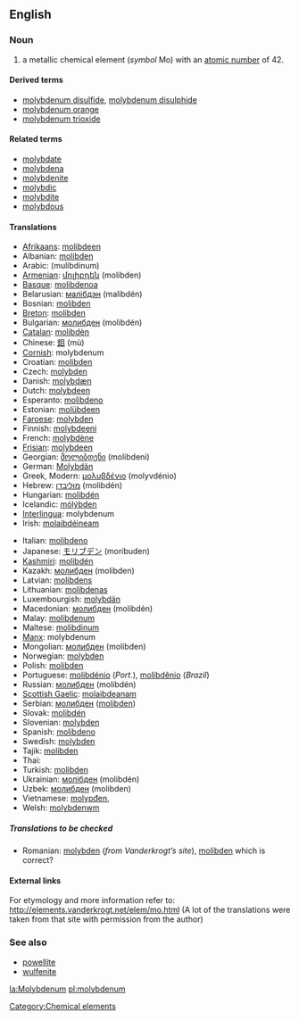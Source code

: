 ==English==
{{elements|Mo|niobium|Nb|technetium|Tc}}
=== Noun ===
{{en-noun-unc}}
{{wikipedia}}

# a metallic chemical element (''symbol'' Mo) with an [[atomic number]] of 42.

====Derived terms====
*[[molybdenum disulfide]], [[molybdenum disulphide]]
*[[molybdenum orange]]
*[[molybdenum trioxide]]

====Related terms====
*[[molybdate]]
*[[molybdena]]
*[[molybdenite]]
*[[molybdic]]
*[[molybdite]]
*[[molybdous]]

==== Translations ====
{{top}}
*[[Afrikaans]]: [[molibdeen]]
*Albanian: [[molibden]]
*Arabic: {{ARchar|[[موليبدنيوم]]}} (mulíbdinum) {{m}}
*[[Armenian]]: [[մոլիբդեն]] (molibden)
*[[Basque]]: [[molibdenoa]]
*Belarusian: [[малiбдэн]] (malibdén) {{m}}
*Bosnian: [[molibden]]
*[[Breton]]: [[molibden]]
*Bulgarian: [[молибден]] (molibdén) {{m}}
*[[Catalan]]: [[molibdèn]]
*Chinese: [[鉬]] (mù)
*[[Cornish]]: molybdenum
*Croatian: [[molibden]]
*Czech: [[molybden]]
*Danish: [[molybdæn]]
*Dutch: [[molybdeen]] {{n}}
*Esperanto: [[molibdeno]]
*Estonian: [[molübdeen]]
*[[Faroese]]: [[molybden]]
*Finnish: [[molybdeeni]]
*French: [[molybdène]] {{m}}
*[[Frisian]]: [[molybdeen]]
*Georgian: [[მოლიბდენი]] (molibdeni)
*German: [[Molybdän]] {{n}}
*Greek, Modern: [[μολυβδένιο]] (molyvdénio) {{n}}
*Hebrew: [[מוליבדן]] (molibdén)
*Hungarian: [[molibdén]]
*Icelandic: [[mólýbden]]
*[[Interlingua]]: molybdenum
*Irish: [[molaibdéineam]]
{{mid}}
*Italian: [[molibdeno]] {{m}}
*Japanese: [[モリブデン]] (moribuden)
*[[Kashmiri]]: [[molibdén]]
*Kazakh: [[молибден]] (molibden)
*Latvian: [[molibdens]]
*Lithuanian: [[molibdenas]]
*Luxembourgish: [[molybdän]]
*Macedonian: [[молибден]] (molibdén) {{m}}
*Malay: [[molibdenum]]
*Maltese: [[molibdinum]]
*[[Manx]]: molybdenum
*Mongolian: [[молибден]] (molibden)
*Norwegian: [[molybden]]
*Polish:  [[molibden]] {{m}}
*Portuguese: [[molibdénio]] (''Port.''), [[molibdênio]] {{m}} (''Brazil'')
*Russian: [[молибден]] (molibdén) {{m}}
*[[Scottish Gaelic]]: [[molaibdeanam]]
*Serbian: [[молибден]] ([[molibden]]) {{m}}
*Slovak: [[molibdén]]
*Slovenian: [[molybden]]
*Spanish: [[molibdeno]] {{m}}
*Swedish: [[molybden]]
*Tajik: [[molibden]]
*Thai: {{THchar|[[โมลิบดีนัม]]}}
*Turkish: [[molibden]]
*Ukrainian: [[молiбден]] (molibdén) {{m}}
*Uzbek: [[молибден]] (molibden)
*Vietnamese: [[molypđen,]]
*Welsh: [[molybdenwm]]
{{bottom}}

=====Translations to be checked=====
<!--Remove this section once all of the translations below have been moved into the tables above.-->
{{checktrans}}

*Romanian: [[molybden]] (''from Vanderkrogt’s site''), [[molibden]] {{n}} which is correct?

====External links====
For etymology and more information refer to:
http://elements.vanderkrogt.net/elem/mo.html
(A lot of the translations were taken from that site with permission from the author)
[[Category:Chemical elements]]

===See also===
*[[powellite]]
*[[wulfenite]]

[[la:Molybdenum]]
[[pl:molybdenum]]